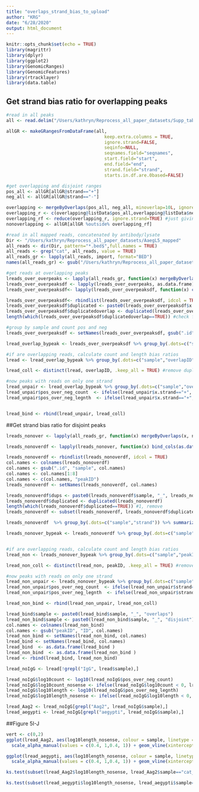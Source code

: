 ```yaml
---
title: "overlaps_strand_bias_to_upload"
author: "KRG"
date: "6/28/2020"
output: html_document
---
```


```r
knitr::opts_chunk$set(echo = TRUE)
library(magrittr)
library(dplyr)
library(ggplot2)
library(GenomicRanges)
library(GenomicFeatures)
library(rtracklayer)
library(data.table)
```

## Get strand bias ratio for overlapping peaks

```r
#read in all peaks
all <- read.delim("/Users/kathryn/Reprocess_all_paper_datasets/Supp_tables/TableS3_final.txt", sep = "\t", header = TRUE)

allGR <- makeGRangesFromDataFrame(all,
                                     keep.extra.columns = TRUE,
                                     ignore.strand=FALSE,
                                     seqinfo=NULL,
                                     seqnames.field="seqnames",
                                     start.field="start",
                                     end.field="end",
                                     strand.field="strand",
                                     starts.in.df.are.0based=FALSE)

#get overlapping and disjoint ranges
pos_all <- allGR[allGR@strand=="+"]
neg_all <- allGR[allGR@strand=="-"]

overlapping <- mergeByOverlaps(pos_all, neg_all, minoverlap=10L, ignore.strand = TRUE)
overlapping_r <- c(overlapping@listData$pos_all,overlapping@listData$neg_all)   
overlapping_rf <- reduce(overlapping_r, ignore.strand=TRUE) #just giving region with overlap
nonoverlapping <- allGR[allGR %outside% overlapping_rf]

#read in all mapped reads, concatenated by antibody/lysate
Dir <- "/Users/kathryn/Reprocess_all_paper_datasets/AaegL5_mapped"
all_reads <- dir(Dir, pattern="*.bed$",full.names = TRUE)
all_reads <- grep("cat", all_reads, value = TRUE)
all_reads_gr <- lapply(all_reads, import, format="BED")
names(all_reads_gr) <- gsub("/Users/kathryn/Reprocess_all_paper_datasets/AaegL5_mapped/", "", all_reads)

#get reads at overlapping peaks
lreads_over_overpeaks <- lapply(all_reads_gr, function(x) mergeByOverlaps(x, overlapping_rf, ignore.strand=TRUE))
lreads_over_overpeaksdf <- lapply(lreads_over_overpeaks, as.data.frame)
lreads_over_overpeaksdf<- lapply(lreads_over_overpeaksdf, function(x) cbind(x, overlapID = paste0(x$overlapping_rf.seqnames, ":", x$overlapping_rf.start,"_", x$overlapping_rf.end)))

lreads_over_overpeaksdf<- rbindlist(lreads_over_overpeaksdf, idcol = TRUE)
lreads_over_overpeaksdf$duplicated <- paste0(lreads_over_overpeaksdf$x.name, "_", lreads_over_overpeaksdf$overlapID, "_", lreads_over_overpeaksdf$.id)
lreads_over_overpeaksdf$duplicatedoverlap <- duplicated(lreads_over_overpeaksdf$duplicated)
length(which(lreads_over_overpeaksdf$duplicatedoverlap==TRUE)) #check for duplicates; good, 0 

#group by sample and count pos and neg 
lreads_over_overpeaksdf <- setNames(lreads_over_overpeaksdf, gsub(".id", "sample", colnames(lreads_over_overpeaksdf )))

lread_overlap_bypeak <- lreads_over_overpeaksdf %>% group_by(.dots=c("sample","x.strand", "overlapID")) %>% summarize(count = n(),total_length = sum(x.sampleth))

#if are overlapping reads, calculate count and length bias ratios
lread <- lread_overlap_bypeak %>% group_by(.dots=c("sample","overlapID")) %>% filter(n()==2) %>% group_by(.dots=c("sample","overlapID")) %>% mutate(pos_over_neg_count = ((subset(count, x.strand=="+"))/(subset(count, x.strand=="-"))), pos_over_neg_legnth = ((subset(total_length, x.strand=="+"))/(subset(total_length, x.strand=="-"))))

lread_coll <- distinct(lread, overlapID, .keep_all = TRUE) #remove duplicate entries because have one positive and one negative read entry for each peak with the same count and length ratios

#now peaks with reads on only one strand
lread_unpair <- lread_overlap_bypeak %>% group_by(.dots=c("sample","overlapID")) %>% filter(n()==1) %>% group_by(.dots=c("sample","overlapID"))   
lread_unpair$pos_over_neg_count  <- ifelse(lread_unpair$x.strand=="+", as.numeric(paste0(lread_unpair$count)), as.numeric(1/lread_unpair$count))
lread_unpair$pos_over_neg_legnth  <- ifelse(lread_unpair$x.strand=="+", as.numeric(paste0(lread_unpair$total_length)), as.numeric(1/lread_unpair$total_length))


lread_bind <- rbind(lread_unpair, lread_coll)

```

##Get strand bias ratio for disjoint peaks

```r
lreads_nonover <- lapply(all_reads_gr, function(x) mergeByOverlaps(x, nonoverlapping, ignore.strand=TRUE))

lreads_nonoverdf <- lapply(lreads_nonover, function(x) bind_cols(as.data.frame(x$x), as.data.frame(x$peakID)))

lreads_nonoverdf <- rbindlist(lreads_nonoverdf, idcol = TRUE)
col.names <- colnames(lreads_nonoverdf)
col.names <- gsub(".id", "sample", col.names)
col.names <- col.names[1:8]
col.names <- c(col.names, "peakID")
lreads_nonoverdf <- setNames(lreads_nonoverdf, col.names)

lreads_nonoverdf$dups <- paste0(lreads_nonoverdf$sample, "_", lreads_nonoverdf$name, "_", lreads_nonoverdf$peakID)
lreads_nonoverdf$duplicated <- duplicated(lreads_nonoverdf)
length(which(lreads_nonoverdf$duplicated==TRUE)) #1, remove
lreads_nonoverdf <- subset(lreads_nonoverdf, lreads_nonoverdf$duplicated==FALSE)

lreads_nonoverdf  %>% group_by(.dots=c("sample","strand")) %>% summarize(count = n(),total_length = sum(sampleth))

lreads_nonover_bypeak <- lreads_nonoverdf %>% group_by(.dots=c("sample","strand", "peakID")) %>% summarize(read_count = n(),total_length = sum(sampleth))


#if are overlapping reads, calculate count and length bias ratios
lread_non <- lreads_nonover_bypeak %>% group_by(.dots=c("sample","peakID")) %>% filter(n()==2) %>% group_by(.dots=c("sample","peakID")) %>% mutate(pos_over_neg_count = ((subset(read_count, strand=="+"))/(subset(read_count, strand=="-"))), pos_over_neg_legnth = ((subset(total_length, strand=="+"))/(subset(total_length, strand=="-"))))

lread_non_coll <- distinct(lread_non, peakID, .keep_all = TRUE) #remove duplicate entries because have one positive and one negative read entry for each peak with the same count and length ratios

#now peaks with reads on only one strand
lread_non_unpair <- lreads_nonover_bypeak %>% group_by(.dots=c("sample","peakID")) %>% filter(n()==1) %>% group_by(.dots=c("sample","peakID"))   
lread_non_unpair$pos_over_neg_count  <- ifelse(lread_non_unpair$strand=="+", as.numeric(paste0(lread_non_unpair$read_count)), as.numeric(1/lread_non_unpair$read_count))
lread_non_unpair$pos_over_neg_legnth  <- ifelse(lread_non_unpair$strand=="+", as.numeric(paste0(lread_non_unpair$total_length)), as.numeric(1/lread_non_unpair$total_length))

lread_non_bind <- rbind(lread_non_unpair, lread_non_coll)

lread_bind$sample <- paste0(lread_bind$sample, "_", "overlaps")
lread_non_bind$sample <- paste0(lread_non_bind$sample, "_", "disjoint")
col.names <- colnames(lread_non_bind)
col.names <- gsub("peakID", "ID", col.names)
lread_non_bind <- setNames(lread_non_bind, col.names)
lread_bind <- setNames(lread_bind, col.names)
lread_bind  <- as.data.frame(lread_bind )
lread_non_bind  <- as.data.frame(lread_non_bind )
lread <- rbind(lread_bind, lread_non_bind)

lread_noIgG <- lread[!grepl("IgG", lread$sample),]

lread_noIgG$log10count <- log10(lread_noIgG$pos_over_neg_count)
lread_noIgG$log10count_nosense <- ifelse(lread_noIgG$log10count < 0, lread_noIgG$log10count * -1, lread_noIgG$log10count * 1)
lread_noIgG$log10length <- log10(lread_noIgG$pos_over_neg_legnth)
lread_noIgG$log10length_nosense <- ifelse(lread_noIgG$log10length < 0, lread_noIgG$log10length * -1, lread_noIgG$log10length * 1)

lread_Aag2 <- lread_noIgG[grepl("Aag2", lread_noIgG$sample),]
lread_aegypti <- lread_noIgG[grepl("aegypti", lread_noIgG$sample),]

```

##Figure 5I-J

```r
vert <- c(0,2)
ggplot(lread_Aag2, aes(log10length_nosense, colour = sample, linetype = sample, alpha= sample)) + stat_ecdf() + scale_colour_manual(values=c("#1B0B80","#1B0B80", "#8A0F09", "#8A0F09")) + theme_bw() + scale_linetype_manual(values=c("solid",  "solid", "solid", "solid")) + 
  scale_alpha_manual(values = c(0.4, 1,0.4, 1)) + geom_vline(xintercept =vert, linetype="dashed") + xlim(0, 6)

ggplot(lread_aegypti, aes(log10length_nosense, colour = sample, linetype = sample, alpha= sample)) + stat_ecdf() + scale_colour_manual(values=c("#3360A9","#3360A9", "#FA0F0C", "#FA0F0C")) + theme_bw() + scale_linetype_manual(values=c("solid",  "solid", "solid", "solid")) + 
  scale_alpha_manual(values = c(0.4, 1,0.4, 1)) + geom_vline(xintercept =vert, linetype="dashed") + xlim(0, 7)

ks.test(subset(lread_Aag2$log10length_nosense, lread_Aag2$sample=="cat_Aag2Ago1.bed_overlaps"), subset(lread_Aag2$log10length_nosense, lread_Aag2$sample=="cat_Aag2Ago2.bed_overlaps"),alternative = c("less"))

ks.test(subset(lread_aegypti$log10length_nosense, lread_aegypti$sample=="cat_aegyptiAgo1.bed_overlaps"), subset(lread_aegypti$log10length_nosense, lread_aegypti$sample=="cat_aegyptiAgo2.bed_overlaps"),alternative = c("less"))

```


